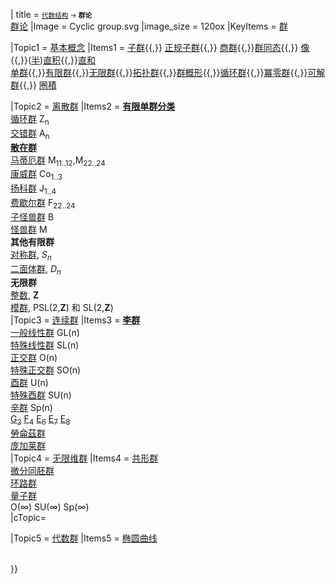 {{PhysicsNavigation
|Name = 群论
|Title = 群论
| style = width:20.0em;<!--no wider than 20.0em, please, for sake of smaller screens/windows-->{{{style_param|}}}
| titlestyle = {{#if:{{{image_param|}}} | |padding-bottom:0.4em;}}
| title = <span style="font-size: 8pt; font-weight: none">[[代数结构]] → '''群论'''</span><br>[[群论]]
|Image = Cyclic group.svg
|image_size = 120ox
|KeyItems = [[群]]

<!-- 基本概念 -->
|Topic1 = [[群|基本概念]]
|Items1 = [[子群]]{{,}} [[正规子群]]{{,}} [[商群]]{{,}}[[群同态]]{{,}} [[像 (數學)|像]]{{,}}([[半直积|半]])[[直积#群直积|直积]]{{,}}[[群的直和|直和]]<br/>[[单群]]{{,}}[[有限群]]{{,}}[[无限群]]{{,}}[[拓扑群]]{{,}}[[群概形]]{{,}}[[循环群]]{{,}}[[冪零群]]{{,}}[[可解群]]{{,}} [[圈積]]

|Topic2 = [[离散群]]
|Items2 =  '''[[有限单群分类]]''' <br/>[[循环群]] Z<sub>n</sub> <br/>[[交错群]] A<sub>n</sub> <br/>'''[[散在群]]'''<br/>[[马蒂厄群]] M<sub>11..12</sub>,M<sub>22..24</sub><br/>[[康威群]] Co<sub>1..3</sub> <br/>[[扬科群]] J<sub>1..4</sub> <br/>[[费歇尔群]] F<sub>22..24</sub><br/>[[子怪兽群]] B<br/>[[怪兽群]] M<br/>
'''其他有限群'''<br/>
[[对称群_(n次对称群)|对称群]], ''S''<sub>''n''</sub><br/>
[[二面体群]], ''D''<sub>''n''</sub><br/>
'''无限群'''<br/>
[[整数]], '''Z'''<br/>
[[模群]], PSL(2,'''Z''') 和 SL(2,'''Z''')<br/>

|Topic3 = [[连续群]]
|Items3 = '''[[李群]]'''<br/>[[一般线性群]] GL(n)<br/>[[特殊线性群]] SL(n)<br/>[[正交群]] O(n)<br/>[[特殊正交群]] SO(n)<br/>[[酉群]] U(n)<br/>[[特殊酉群]] SU(n)<br/>[[辛群]] Sp(n)<br/>
[[G2 (数学)|G<sub>2</sub>]]  [[F4 (数学)|F<sub>4</sub>]]
[[E6 (数学)|E<sub>6</sub>]]  [[E7 (数学)|E<sub>7</sub>]]
[[E8 (数学)|E<sub>8</sub>]]<br/>
[[勞侖茲群]]<br/>[[庞加莱群]]<br/>

|Topic4 = [[无限维群]]
|Items4 =  [[共形群]]<br/>[[微分同胚群]] <br/>
[[环路群]] <br/>
[[量子群]] <br/> O(∞) SU(∞) Sp(∞)</br>
|cTopic={{{cTopic}}}

|Topic5 = [[代数群]]
|Items5 =  [[椭圆曲线]]<br/>{{le|线性代数群|Linear algebraic group}}<br/>{{le|阿贝尔簇|Abelian variety}}


}}<noinclude>
[[Category:数学模板|{{PAGENAME}}]]
</noinclude>